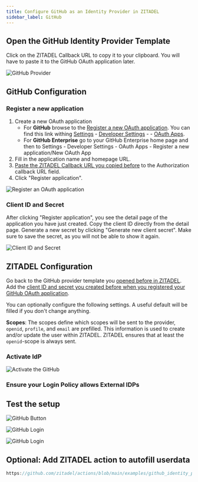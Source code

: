 ```yaml
---
title: Configure GitHub as an Identity Provider in ZITADEL
sidebar_label: GitHub
---
```



<Intro provider="GitHub"/>

## Open the GitHub Identity Provider Template

<IDPsOverview templates="Google"/>

Click on the ZITADEL Callback URL to copy it to your clipboard.
You will have to paste it to the GitHub OAuth application later.

![GitHub Provider](/img/guides/zitadel_github_create_provider.png)

## GitHub Configuration

### Register a new application

1. Create a new OAuth application
   - For **GitHub** browse to the [Register a new OAuth application](https://github.com/settings/applications/new). You can find this link withing [Settings](https://github.com/settings/profile) - [Developer Settings](https://github.com/settings/apps) - - [OAuth Apps](https://github.com/settings/developers).
   - For **GitHub Enterprise** go to your GitHub Enterprise home page and then to Settings - Developer Settings - OAuth Apps - Register a new application/New OAuth App
2. Fill in the application name and homepage URL.
3. [Paste the ZITADEL Callback URL you copied before](#open-the-github-identity-provider-template) to the Authorization callback URL field.
4. Click "Register application".

![Register an OAuth application](/img/guides/github_oauth_app_registration.png)

### Client ID and Secret

After clicking "Register application", you see the detail page of the application you have just created.
Copy the client ID directly from the detail page.
Generate a new secret by clicking "Generate new client secret".
Make sure to save the secret, as you will not be able to show it again.

![Client ID and Secret](/img/guides/github_oauth_client_id_secret.png)

## ZITADEL Configuration

Go back to the GitHub provider template you [opened before in ZITADEL](#open-the-github-identity-provider-template).
Add the [client ID and secret you created before when you registered your GitHub OAuth application](#client-id-and-client-secret).

You can optionally configure the following settings.
A useful default will be filled if you don't change anything.

**Scopes**: The scopes define which scopes will be sent to the provider, `openid`, `profile`, and `email` are prefilled.
This information is used to create and/or update the user within ZITADEL. ZITADEL ensures that at least the `openid`-scope is always sent.

<GeneralConfigDescription provider_account="GitHub account" />

### Activate IdP

<Activate/>

![Activate the GitHub](/img/guides/zitadel_activate_github.png)

### Ensure your Login Policy allows External IDPs

<CustomLoginPolicy/>

## Test the setup

<TestSetup loginscreen="your GitHub login"/>

![GitHub Button](/img/guides/zitadel_login_github.png)

![GitHub Login](/img/guides/github_login.png)

<UnlinkedOAuth provider="GitHub"/>

![GitHub Login](/img/guides/zitadel_login_external_not_found_registration.png)

## Optional: Add ZITADEL action to autofill userdata

<PrefillAction fields="firstname and lastname" provider="GitHub"/>

```js reference
https://github.com/zitadel/actions/blob/main/examples/github_identity_provider.js
```
